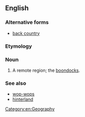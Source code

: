 {{also|back country}}

==English==
{{wikipedia}}

===Alternative forms===
* [[back country]]

===Etymology===
{{compound|back|country|lang=en}}

===Noun===
{{en-noun|~|backcountries}}

# A remote region; the [[boondocks]].

===See also===
* [[wop-wops]]
* [[hinterland]]

[[Category:en:Geography]]